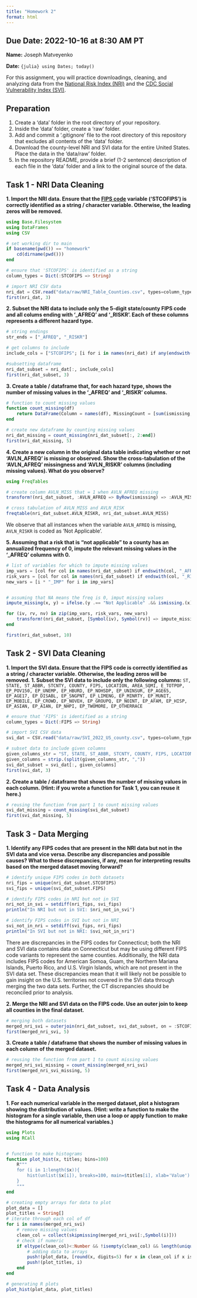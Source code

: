 ```yaml
---
title: "Homework 2"
format: html
---
```


__Due Date:__ 2022-10-16 at 8:30 AM PT
---


__Name:__ Joseph Matveyenko

__Date:__ `{julia} using Dates; today()`



For this assignment, you will practice downloadings, cleaning, and analyzing data from the [National Risk Index (NRI)](https://hazards.fema.gov/nri/) and the [CDC Social Vulnerability Index (SVI)](https://www.atsdr.cdc.gov/placeandhealth/svi/index.html).

## Preparation

1. Create a 'data' folder in the root directory of your repository.
1. Inside the 'data' folder, create a 'raw' folder.
1. Add and commit a '.gitignore' file to the root directory of this repository that excludes all contents of the 'data' folder.
1. Download the county-level NRI and SVI data for the entire United States. Place the data in the 'data/raw' folder.
1. In the repository README, provide a brief (1-2 sentence) description of each file in the 'data' folder and a link to the original source of the data.

## Task 1 - NRI Data Cleaning

__1. Import the NRI data. Ensure that the [FIPS code](https://en.wikipedia.org/wiki/Federal_Information_Processing_Standard_state_code) variable ('STCOFIPS') is correctly identified as a string / character variable. Otherwise, the leading zeros will be removed.__

```julia
using Base.Filesystem
using DataFrames
using CSV

# set working dir to main
if basename(pwd()) == "homework" 
    cd(dirname(pwd()))
end

# ensure that 'STCOFIPS' is identified as a string
column_types = Dict(:STCOFIPS => String)

# import NRI CSV data
nri_dat = CSV.read("data/raw/NRI_Table_Counties.csv", types=column_types, DataFrame)
first(nri_dat, 3)
```

__2. Subset the NRI data to include only the 5-digit state/county FIPS code and all colums ending with '\_AFREQ' and '\_RISKR'. Each of these columns represents a different hazard type.__

```julia
# string endings
str_ends = ["_AFREQ", "_RISKR"]

# get columns to include
include_cols = ["STCOFIPS"; [i for i in names(nri_dat) if any(endswith(i, str) for str in str_ends)]]

#subsetting dataframe
nri_dat_subset = nri_dat[:, include_cols]
first(nri_dat_subset, 3)
```
__3. Create a table / dataframe that, for each hazard type, shows the number of missing values in the '\_AFREQ' and '\_RISKR' columns.__
```julia
# function to count missing values
function count_missing(df)
    return DataFrame(Column = names(df), MissingCount = [sum(ismissing, df[:, col]) for col in names(df)])
end

# create new dataframe by counting missing values
nri_dat_missing = count_missing(nri_dat_subset[:, 2:end])
first(nri_dat_missing, 5)
```
__4. Create a new column in the original data table indicating whether or not 'AVLN_AFREQ' is missing or observed. Show the cross-tabulation of the 'AVLN_AFREQ' missingness and 'AVLN_RISKR' columns (including missing values). What do you observe?__
```julia
using FreqTables

# create column AVLN_MISS that = 1 when AVLN_AFREQ missing
transform!(nri_dat_subset, :AVLN_AFREQ => ByRow(ismissing) => :AVLN_MISS)

# cross tabulation of AVLN_MISS and AVLN_RISK
freqtable(nri_dat_subset.AVLN_RISKR, nri_dat_subset.AVLN_MISS)
```

We observe that all instances when the variable `AVLN_AFREQ` is missing, `AVLN_RISKR` is coded as 'Not Applicable'.

__5. Assuming that a risk that is "not applicable" to a county has an annualized frequency of 0, impute the relevant missing values in the '\_AFREQ' columns with 0.__
```julia
# list of variables for which to impute missing values
imp_vars = [col for col in names(nri_dat_subset) if endswith(col, "_AFREQ")]
risk_vars = [col for col in names(nri_dat_subset) if endswith(col, "_RISKR")]
new_vars = [i * "_IMP" for i in imp_vars]


# assuming that NA means the freq is 0, imput missing values
impute_missing(x, y) = ifelse.(y .== "Not Applicable" .&& ismissing.(x), 0, x) 

for (iv, rv, nv) in zip(imp_vars, risk_vars, new_vars)
    transform!(nri_dat_subset, [Symbol(iv), Symbol(rv)] => impute_missing => Symbol(nv))
end

first(nri_dat_subset, 10)
```


## Task 2 - SVI Data Cleaning

__1. Import the SVI data. Ensure that the FIPS code is correctly identified as a string / character variable. Otherwise, the leading zeros will be removed.__
__1. Subset the SVI data to include only the following columns:__
`ST, STATE, ST_ABBR, STCNTY, COUNTY, FIPS, LOCATION, AREA_SQMI, E_TOTPOP, EP_POV150, EP_UNEMP, EP_HBURD, EP_NOHSDP, EP_UNINSUR, EP_AGE65, EP_AGE17, EP_DISABL, EP_SNGPNT, EP_LIMENG, EP_MINRTY, EP_MUNIT, EP_MOBILE, EP_CROWD, EP_NOVEH, EP_GROUPQ, EP_NOINT, EP_AFAM, EP_HISP, EP_ASIAN, EP_AIAN, EP_NHPI, EP_TWOMORE, EP_OTHERRACE`
```julia
# ensure that 'FIPS' is identified as a string
column_types = Dict(:FIPS => String)

# import SVI CSV data
svi_dat = CSV.read("data/raw/SVI_2022_US_county.csv", types=column_types, DataFrame)

# subset data to include given columns
given_columns_str = "ST, STATE, ST_ABBR, STCNTY, COUNTY, FIPS, LOCATION, AREA_SQMI, E_TOTPOP, EP_POV150, EP_UNEMP, EP_HBURD, EP_NOHSDP, EP_UNINSUR, EP_AGE65, EP_AGE17, EP_DISABL, EP_SNGPNT, EP_LIMENG, EP_MINRTY, EP_MUNIT, EP_MOBILE, EP_CROWD, EP_NOVEH, EP_GROUPQ, EP_NOINT, EP_AFAM, EP_HISP, EP_ASIAN, EP_AIAN, EP_NHPI, EP_TWOMORE, EP_OTHERRACE"
given_columns = strip.(split(given_columns_str, ","))
svi_dat_subset = svi_dat[:, given_columns]
first(svi_dat, 3)
```
__2. Create a table / dataframe that shows the number of missing values in each column.
(Hint: if you wrote a function for Task 1, you can reuse it here.)__

```julia
# reusing the function from part 1 to count missing values
svi_dat_missing = count_missing(svi_dat_subset)
first(svi_dat_missing, 5)
```

## Task 3 - Data Merging
__1. Identify any FIPS codes that are present in the NRI data but not in the SVI data and vice versa. Describe any discrepancies and possible causes? What to these discrepancies, if any, mean for interpreting results based on the merged dataset moving forward?__
```julia
# identify unique FIPS codes in both datasets
nri_fips = unique(nri_dat_subset.STCOFIPS)
svi_fips = unique(svi_dat_subset.FIPS)

# identify FIPS codes in NRI but not in SVI
nri_not_in_svi = setdiff(nri_fips, svi_fips)
println("In NRI but not in SVI: $nri_not_in_svi")

# identify FIPS codes in SVI but not in NRI
svi_not_in_nri = setdiff(svi_fips, nri_fips)
println("In SVI but not in NRI: $svi_not_in_nri")
```
There are discrepancies in the FIPS codes for Connecticut; both the NRI and SVI data contains data on Connecticut but may be using different FIPS code variants to represent the same counties. Additionally, the NRI data includes FIPS codes for American Somoa, Guam, the Northern Mariana Islands, Puerto Rico, and U.S. Virgin Islands, which are not present in the SVI data set. These discrepancies mean that it will likely not be possible to gain insight on the U.S. territories not covered in the SVI data through merging the two data sets. Further, the CT discrepancies should be reconciled prior to analysis.

__2. Merge the NRI and SVI data on the FIPS code. Use an outer join to keep all counties in the final dataset.__
```julia
# merging both datasets
merged_nri_svi = outerjoin(nri_dat_subset, svi_dat_subset, on = :STCOFIPS => :FIPS)
first(merged_nri_svi, 5)
```
__3. Create a table / dataframe that shows the number of missing values in each column of the merged dataset.__

```julia
# reusing the function from part 1 to count missing values
merged_nri_svi_missing = count_missing(merged_nri_svi)
first(merged_nri_svi_missing, 5)
```

## Task 4 - Data Analysis

__1. For each numerical variable in the merged dataset, plot a histogram showing the distribution of values.
(Hint: write a function to make the histogram for a single variable, then use a loop or apply function to make the histograms for all numerical variables.)__

```julia
using Plots
using RCall


# function to make histograms
function plot_hist(x, titles; bins=100)
    R"""
    for (i in 1:length($x)){
        hist(unlist($x[i]), breaks=100, main=$titles[i], xlab='Value')
    }
    """
end

# creating empty arrays for data to plot
plot_data = []
plot_titles = String[]
# iterate through each col of df
for i in names(merged_nri_svi)
    # remove missing values
    clean_col = collect(skipmissing(merged_nri_svi[:,Symbol(i)]))
    # check if numeric
    if eltype(clean_col)<:Number && !isempty(clean_col) && length(unique(clean_col))>5
        # adding data to arrays
        push!(plot_data, [round(x, digits=5) for x in clean_col if x isa Number])
        push!(plot_titles, i)
    end
end

# generating R plots
plot_hist(plot_data, plot_titles)
```
